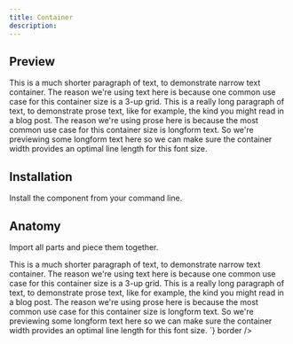 ```yaml
---
title: Container
description: 
---
```

## Preview

<Preview>
  <Flex
    style={{
      flexDirection: "column",
      alignItems: "center",
      gap: "8px",
      fontSize: '14px',
      color: 'var(--clr-fg-base)',
      lineHeight: "20px"
    }}
  >
    <Container size="small">This is a much shorter paragraph of text, to demonstrate narrow text container. The reason we're using text here is because one common use case for this container size is a 3-up grid.</Container>
    <Container size="large">This is a really long paragraph of text, to demonstrate prose text, like for example, the kind you might read in a blog post. The reason we're using prose here is because the most common use case for this container size is longform text. So we're previewing some longform text here so we can make sure the container width provides an optimal line length for this font size.</Container>
  </Flex>
</Preview>

## Installation

Install the component from your command line.

<LiveProvider>
    <LiveEditor code={`npm install @odpf/apsara`} border/>
</LiveProvider>


## Anatomy
Import all parts and piece them together.

<LiveProvider>
    <LiveEditor code={`

<Container size="small">
  This is a much shorter paragraph of text, to demonstrate narrow text container. The reason we're using text here is because one common use case for this container size is a 3-up grid.
</Container>

<Container size="large">
  This is a really long paragraph of text, to demonstrate prose text, like for example, the kind you might read in a blog post. The reason we're using prose here is because the most common use case for this container size is longform text. So we're previewing some longform text here so we can make sure the container width provides an optimal line length for this font size.
</Container>
`} border />
</LiveProvider>
